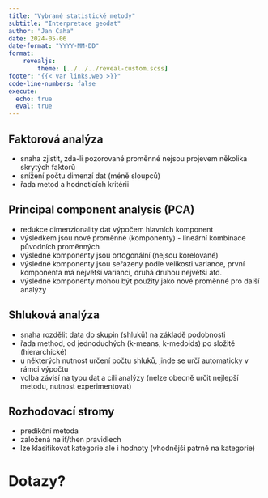 ```yaml
---
title: "Vybrané statistické metody"
subtitle: "Interpretace geodat"
author: "Jan Caha"
date: 2024-05-06
date-format: "YYYY-MM-DD"
format: 
    revealjs:
        theme: [../../../reveal-custom.scss]
footer: "{{< var links.web >}}"
code-line-numbers: false
execute:
  echo: true
  eval: true
---
```


## Faktorová analýza

- snaha zjistit, zda-li pozorované proměnné nejsou projevem několika skrytých faktorů
- snížení počtu dimenzí dat (méně sloupců)
- řada metod a hodnotících kritérii

## Principal component analysis (PCA)

- redukce dimenzionality dat výpočem hlavních komponent
- výsledkem jsou nové proměnné (komponenty) - lineární kombinace původních proměnných
- výsledné komponenty jsou ortogonální (nejsou korelované)
- výsledné komponenty jsou seřazeny podle velikosti variance, první komponenta má největší varianci, druhá druhou největší atd.
- výsledné komponenty mohou být použity jako nové proměnné pro další analýzy
  

## Shluková analýza

- snaha rozdělit data do skupin (shluků) na základě podobnosti
- řada method, od jednoduchých (k-means, k-medoids) po složité (hierarchické)
- u některých nutnost určení počtu shluků, jinde se určí automaticky v rámci výpočtu
- volba závisí na typu dat a cíli analýzy (nelze obecně určit nejlepší metodu, nutnost experimentovat)

## Rozhodovací stromy

- predikční metoda
- založená na if/then pravidlech
- lze klasifikovat kategorie ale i hodnoty (vhodnější patrně na kategorie)
  
# Dotazy?{.center}